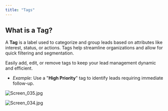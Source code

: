 ```yaml
---
title: "Tags"
---
```


## **What is a Tag?**

A **Tag** is a label used to categorize and group leads based on attributes like interest, status, or actions. Tags help streamline organizations and allow for quick filtering and segmentation.

Easily add, edit, or remove tags to keep your lead management dynamic and efficient.

- _Example:_ Use a "**High Priority**" tag to identify leads requiring immediate follow-up.

![Screen_035.jpg](/images/Screen_035.jpg)

![Screen_034.jpg](/images/Screen_034.jpg)